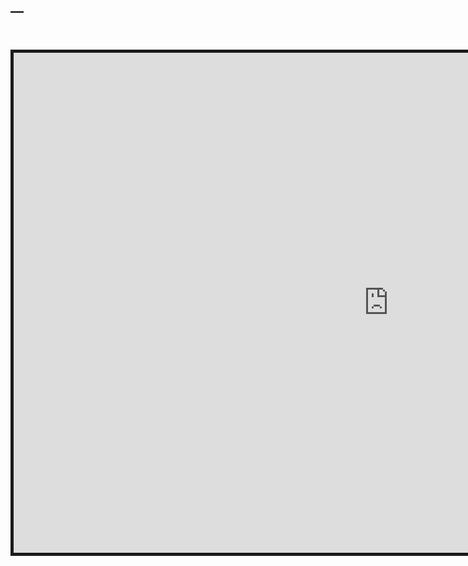 ---
---
<link rel="stylesheet" href="styles.css" type="text/css">
<br>

<iframe src="https://dveen.shinyapps.io/effects_coding/" style="border: 5px solid; width: 1200px; height: 800px;"></iframe>